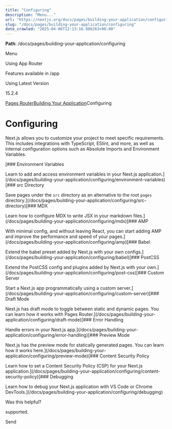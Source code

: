 ---
title: "Configuring"
description: "Menu..."
url: "https://nextjs.org/docs/pages/building-your-application/configuring"
slug: "/docs/pages/building-your-application/configuring"
date_crawled: "2025-04-06T12:13:16.986263+00:00"
---

**Path**: /docs/pages/building-your-application/configuring

Menu

Using App Router

Features available in /app

Using Latest Version

15.2.4

[Pages Router](/docs/pages)[Building Your Application](/docs/pages/building-your-application)Configuring

# Configuring

Next.js allows you to customize your project to meet specific requirements. This includes integrations with TypeScript, ESlint, and more, as well as internal configuration options such as Absolute Imports and Environment Variables.

[### Environment Variables

Learn to add and access environment variables in your Next.js application.](/docs/pages/building-your-application/configuring/environment-variables)[### src Directory

Save pages under the `src` directory as an alternative to the root `pages` directory.](/docs/pages/building-your-application/configuring/src-directory)[### MDX

Learn how to configure MDX to write JSX in your markdown files.](/docs/pages/building-your-application/configuring/mdx)[### AMP

With minimal config, and without leaving React, you can start adding AMP and improve the performance and speed of your pages.](/docs/pages/building-your-application/configuring/amp)[### Babel

Extend the babel preset added by Next.js with your own configs.](/docs/pages/building-your-application/configuring/babel)[### PostCSS

Extend the PostCSS config and plugins added by Next.js with your own.](/docs/pages/building-your-application/configuring/post-css)[### Custom Server

Start a Next.js app programmatically using a custom server.](/docs/pages/building-your-application/configuring/custom-server)[### Draft Mode

Next.js has draft mode to toggle between static and dynamic pages. You can learn how it works with Pages Router.](/docs/pages/building-your-application/configuring/draft-mode)[### Error Handling

Handle errors in your Next.js app.](/docs/pages/building-your-application/configuring/error-handling)[### Preview Mode

Next.js has the preview mode for statically generated pages. You can learn how it works here.](/docs/pages/building-your-application/configuring/preview-mode)[### Content Security Policy

Learn how to set a Content Security Policy (CSP) for your Next.js application.](/docs/pages/building-your-application/configuring/content-security-policy)[### Debugging

Learn how to debug your Next.js application with VS Code or Chrome DevTools.](/docs/pages/building-your-application/configuring/debugging)

Was this helpful?

supported.

Send